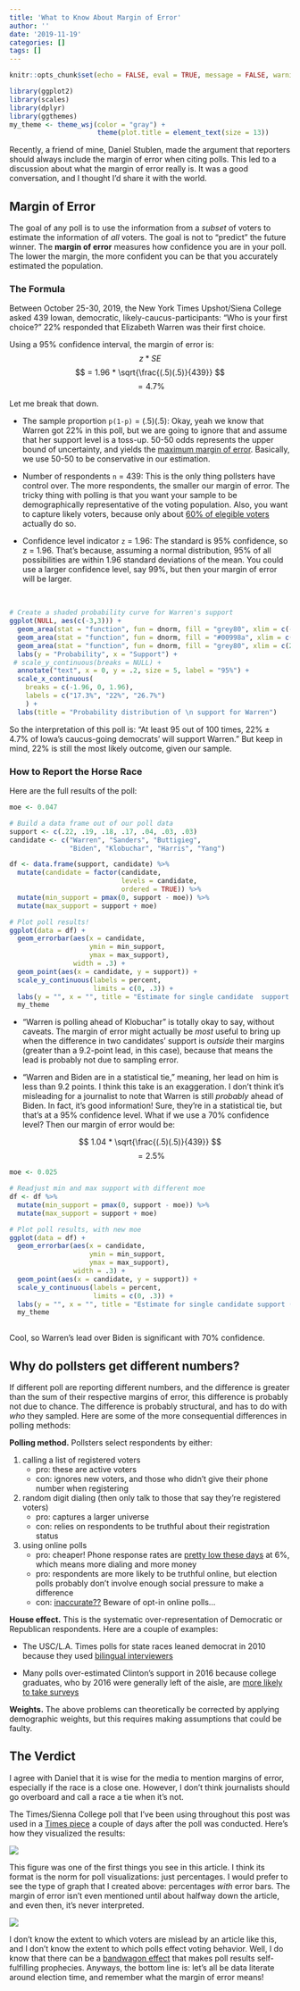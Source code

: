 ```yaml
---
title: 'What to Know About Margin of Error'
author: ''
date: '2019-11-19'
categories: []
tags: []
---
```


```r
knitr::opts_chunk$set(echo = FALSE, eval = TRUE, message = FALSE, warning = FALSE)

library(ggplot2)
library(scales)
library(dplyr)
library(ggthemes)
my_theme <- theme_wsj(color = "gray") +
                      theme(plot.title = element_text(size = 13))
```

Recently, a friend of mine, Daniel Stublen, made the argument that reporters should always include the margin of error when citing polls. This led to a discussion about what the margin of error really is. It was a good conversation, and I thought I'd share it with the world. 


## Margin of Error

The goal of any poll is to use the information from a *subset* of voters to estimate the information of *all* voters. The goal is not to "predict" the future winner. The **margin of error** measures how confidence you are in your poll. The lower the margin, the more confident you can be that you accurately estimated the population. 

### The Formula

Between October 25-30, 2019, the New York Times Upshot/Siena College asked 439 Iowan, democratic, likely-caucus-participants: "Who is your first choice?" 22% responded that Elizabeth Warren was their first choice.

Using a 95% confidence interval, the margin of error is:
$$ z * SE $$
$$ = 1.96 * \sqrt{\frac{(.5)(.5)}{439}} $$
$$ = 4.7\% $$

Let me break that down. 

* The sample proportion `p(1-p)` = (.5)(.5): Okay, yeah we know that Warren got 22% in this poll, but we are going to ignore that and assume that her support level is a toss-up. 50-50 odds represents the upper bound of uncertainty, and yields the [maximum margin of error](https://abcnews.go.com/PollingUnit/sampling-error-means/story?id=5984818). Basically, we use 50-50 to be conservative in our estimation.

* Number of respondents `n` = 439: This is the only thing pollsters have control over. The more respondents, the smaller our margin of error. The tricky thing with polling is that you want your sample to be demographically representative of the voting population. Also, you want to capture likely voters, because only about [60% of elegible voters](https://fivethirtyeight.com/features/no-voter-turnout-wasnt-way-down-from-2012/) actually do so.

* Confidence level indicator `z` = 1.96: The standard is 95% confidence, so z = 1.96. That's because, assuming a normal distribution, 95% of all possibilities are within 1.96 standard deviations of the mean. You could use a larger confidence level, say 99%, but then your margin of error will be larger.

</br>

```r
# Create a shaded probability curve for Warren's support
ggplot(NULL, aes(c(-3,3))) +
  geom_area(stat = "function", fun = dnorm, fill = "grey80", xlim = c(-3, -2)) +
  geom_area(stat = "function", fun = dnorm, fill = "#00998a", xlim = c(-2, 2)) +
  geom_area(stat = "function", fun = dnorm, fill = "grey80", xlim = c(2, 3)) +
  labs(y = "Probability", x = "Support") + 
 # scale_y_continuous(breaks = NULL) + 
  annotate("text", x = 0, y = .2, size = 5, label = "95%") +
  scale_x_continuous(
    breaks = c(-1.96, 0, 1.96),
    labels = c("17.3%", "22%", "26.7%")
    ) +
  labs(title = "Probability distribution of \n support for Warren") 

```

So the interpretation of this poll is: "At least 95 out of 100 times, $22 \% \pm 4.7\%$ of Iowa's caucus-going democrats' will support Warren." But keep in mind, 22% is still the most likely outcome, given our sample. 


### How to Report the Horse Race

Here are the full results of the poll:

```r
moe <- 0.047

# Build a data frame out of our poll data
support <- c(.22, .19, .18, .17, .04, .03, .03)
candidate <- c("Warren", "Sanders", "Buttigieg",
               "Biden", "Klobuchar", "Harris", "Yang")

df <- data.frame(support, candidate) %>%
  mutate(candidate = factor(candidate,
                            levels = candidate,
                            ordered = TRUE)) %>% 
  mutate(min_support = pmax(0, support - moe)) %>%
  mutate(max_support = support + moe)

# Plot poll results!
ggplot(data = df) +
  geom_errorbar(aes(x = candidate,
                    ymin = min_support,
                    ymax = max_support),
                width = .3) +
  geom_point(aes(x = candidate, y = support)) + 
  scale_y_continuous(labels = percent,
                     limits = c(0, .3)) +
  labs(y = "", x = "", title = "Estimate for single candidate  support (95% confidence)") + 
  my_theme 
```

* "Warren is polling ahead of Klobuchar" is totally okay to say, without caveats. The margin of error might actually be *most* useful to bring up when the difference in two candidates' support is *outside* their margins (greater than a 9.2-point lead, in this case), because that means the lead is probably not due to sampling error. 

* "Warren and Biden are in a statistical tie," meaning, her lead on him is less than 9.2 points. I think this take is an exaggeration. I don't think it's misleading for a journalist to note that Warren is still *probably* ahead of Biden. In fact, it's good information! Sure, they're in a statistical tie, but that's at a 95% confidence level. What if we use a 70% confidence level? Then our margin of error would be:

$$ 1.04 * \sqrt{\frac{(.5)(.5)}{439}} $$
$$ = 2.5\% $$ 

```r
moe <- 0.025

# Readjust min and max support with different moe
df <- df %>%
  mutate(min_support = pmax(0, support - moe)) %>%
  mutate(max_support = support + moe)

# Plot poll results, with new moe
ggplot(data = df) +
  geom_errorbar(aes(x = candidate,
                    ymin = min_support,
                    ymax = max_support),
                width = .3) +
  geom_point(aes(x = candidate, y = support)) + 
  scale_y_continuous(labels = percent,
                     limits = c(0, .3)) +
  labs(y = "", x = "", title = "Estimate for single candidate support (confidence = 70%)") + 
  my_theme
  
```

Cool, so Warren's lead over Biden is significant with 70% confidence.


## Why do pollsters get different numbers?

If different poll are reporting different numbers, and the difference is greater than the sum of their respective margins of error, this difference is probably not due to chance. The difference is probably structural, and has to do with *who* they sampled. Here are some of the more consequential differences in polling methods: 


**Polling method.** Pollsters select respondents by either:

1. calling a list of registered voters 
    * pro: these are active voters
    * con: ignores new voters, and those who didn't give their phone number when registering
2. random digit dialing (then only talk to those that say they're registered voters)
    * pro: captures a larger universe 
    * con: relies on respondents to be truthful about their registration status
3. using online polls
    * pro: cheaper! Phone response rates are [pretty low these days](https://www.pewresearch.org/fact-tank/2019/02/27/response-rates-in-telephone-surveys-have-resumed-their-decline/) at 6%, which means more dialing and more money
    * pro: respondents are more likely to be truthful online, but election polls probably don't involve enough social pressure to make a difference
    * con: [inaccurate??](https://www.nytimes.com/2019/07/02/upshot/online-polls-analyzing-reliability.html) Beware of opt-in online polls...
    
**House effect.** This is the systematic over-representation of Democratic or Republican respondents. Here are a couple of examples:

* The USC/L.A. Times polls for state races leaned democrat in 2010 because they used [bilingual interviewers](https://fivethirtyeight.com/features/when-house-effects-become-bias/)  

* Many polls over-estimated Clinton's support in 2016 because college graduates, who by 2016 were generally left of the aisle, are [more likely to take surveys](https://www.aapor.org/Education-Resources/Reports/An-Evaluation-of-2016-Election-Polls-in-the-U-S.aspx)
    
**Weights.** The above problems can theoretically be corrected by applying demographic weights, but this requires making assumptions that could be faulty.

## The Verdict

I agree with Daniel that it is wise for the media to mention margins of error, especially if the race is a close one. However, I don't think journalists should go overboard and call a race a tie when it's not. 

The Times/Sienna College poll that I've been using throughout this post was used in a [Times piece](https://www.nytimes.com/2019/11/01/us/politics/iowa-poll-warren-biden.html) a couple of days after the poll was conducted. Here's how they visualized the results: 

![](https://i.imgur.com/ppEyQ9m.jpg)

This figure was one of the first things you see in this article. I think its format is the norm for poll visualizations: just percentages. I would prefer to see the type of graph that I created above: percentages *with* error bars. The margin of error isn't even mentioned until about halfway down the article, and even then, it's never interpreted. 

![](https://i.imgur.com/xaTQN9m.jpg)

I don't know the extent to which voters are mislead by an article like this, and I don't know the extent to which polls effect voting behavior. Well, I do know that there can be a [bandwagon effect](http://researchdmr.com/Why_Are_Polls_Self_Fulfilling_Prophecies) that makes poll results self-fulfilling prophecies. Anyways, the bottom line is: let's all be data literate around election time, and remember what the margin of error means!


